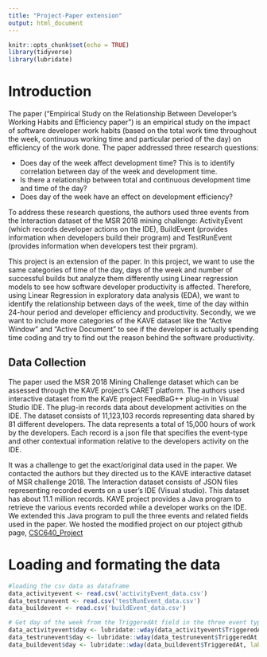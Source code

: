 ```yaml
---
title: "Project-Paper extension"
output: html_document
---
```


```r
knitr::opts_chunk$set(echo = TRUE)
library(tidyverse)
library(lubridate)
```

# Introduction
The paper ("Empirical Study on the Relationship Between Developer's Working Habits and Efficiency paper") is an empirical study on the impact of software developer work habits (based on the total work time throughout the week, continuous working time and particular period of the day) on efficiency of the work done. The paper addressed three research questions:

  * Does day of the week affect development time? This is to identify correlation between day of the week and development time.
  * Is there a relationship between  total and continuous development time and time of the day?
  * Does day of the week have an effect on development efficiency?

To address these research questions, the authors used three events from the Interaction dataset of the MSR 2018 mining challenge: ActivityEvent (which records developer actions on the IDE), BuildEvent (provides information when developers build their program) and TestRunEvent (provides information when developers test their prgram).

This project is an extension of the paper. In this project, we want to use the same categories of time of the day, days of the week and number of successful builds but analyze them differently using Linear regression models to see how software developer productivity is affected. Therefore, using Linear Regression in exploratory data analysis (EDA), we want to identify the relationship between days of the week, time of the day within 24-hour period and developer efficiency and productivity. Secondly, we we want to include more categories of the KAVE dataset like the "Active Window" and "Active Document" to see if the developer is actually spending time coding and try to find out the reason behind the software productivity.

## Data Collection
The paper used the MSR 2018 Mining Challenge dataset which can be assessed through the KAVE project's CARET platform. The authors used interactive dataset from the KaVE project FeedBaG++ plug-in in Visual Studio IDE. The plug-in records data about development activities on the IDE. The dataset consists of 11,123,103 records representing data shared by 81 different developers. The data represents a total of 15,000 hours of work by the developers. Each record is a json file that specifies the event-type and other contextual information relative to the developers activity on the IDE. 

It was a challenge to get the exact/original data used in the paper. We contacted the authors but they directed us to the KAVE interactive dataset of MSR challenge 2018. The Interaction dataset consists of JSON files representing recorded events on a user's IDE (Visual studio). This dataset has about 11.1 million records. KAVE project provides a Java program to retrieve the various events recorded while a developer works on the IDE. We extended this Java program to pull the three events and related fields used in the paper. We hosted the modified project on our ptoject github page, [CSC640_Project](https://github.com/cnwachukwu5/CSC640_Project/tree/master/java-cc-kave-examples/)

# Loading and formating the data
```r
#loading the csv data as dataframe
data_activityevent <- read.csv('activityEvent_data.csv')
data_testrunevent <- read.csv('testRunEvent_data.csv')
data_buildevent <- read.csv('buildEvent_data.csv')
```

```r
# Get day of the week from the TriggeredAt field in the three event types - ActivityEvent, BuildEvent and TestRunEvent
data_activityevent$day <- lubridate::wday(data_activityevent$TriggeredAt, label=TRUE)
data_testrunevent$day <- lubridate::wday(data_testrunevent$TriggeredAt, label=TRUE)
data_buildevent$day <- lubridate::wday(data_buildevent$TriggeredAt, label=TRUE)
```





```r

```